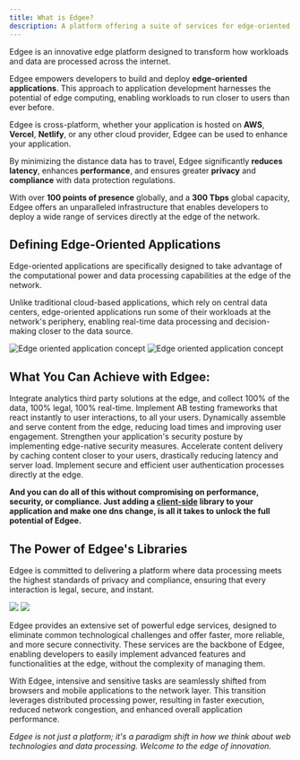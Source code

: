 ```yaml
---
title: What is Edgee?
description: A platform offering a suite of services for edge-oriented applications
---
```


Edgee is an innovative edge platform designed to transform how workloads and data are
processed across the internet. 

Edgee empowers developers to build and deploy **edge-oriented applications**.
This approach to application development harnesses the potential of edge computing,
enabling workloads to run closer to users than ever before. 

Edgee is cross-platform, whether your application is hosted on **AWS**, **Vercel**, **Netlify**, or any other cloud provider, 
Edgee can be used to enhance your application.

By minimizing the distance data has to travel, Edgee significantly **reduces latency**, enhances **performance**, and
ensures greater **privacy** and **compliance** with data protection regulations.

With over **100 points of presence** globally, and a **300 Tbps** global capacity, Edgee offers an unparalleled infrastructure
that enables developers to deploy a wide range of services directly at the edge of the network.

## Defining Edge-Oriented Applications

Edge-oriented applications are specifically designed to take advantage of the computational
power and data processing capabilities at the edge of the network.

Unlike traditional cloud-based applications, which rely on central data centers,
edge-oriented applications run some of their workloads at the network's periphery,
enabling real-time data processing and decision-making closer to the data source.


<img
  className="block dark:hidden"
  src="/images/eoa-light.png"
  alt="Edge oriented application concept"
/>
<img
  className="hidden dark:block"
  src="/images/eoa-dark.png"
  alt="Edge oriented application concept"
/>

## What You Can Achieve with Edgee:

<CardGroup>
  <Card title="Analytics at the edge" icon="chart-simple" iconType="duotone" color="#8924A6" href="/services/data-analytics/overview">
    Integrate analytics third party solutions at the edge, and collect 100% of the data, 100% legal, 100% real-time.
  </Card>

  <Card title="AB Testing at the edge" icon="vials" iconType="duotone" color="#8924A6" href="/services/ab-testing/overview">
    Implement AB testing frameworks that react instantly to user interactions, to all your users.
  </Card>

  <Card title="Content Stitching at the edge" icon="puzzle-piece" iconType="duotone" color="#8924A6" href="/services/content-stiching/overview">
    Dynamically assemble and serve content from the edge, reducing load times and improving user engagement.
  </Card>

  <Card title="Security at the edge" icon="shield" iconType="duotone" color="#8924A6" href="/services/security/overview">
    Strengthen your application's security posture by implementing edge-native security measures.
  </Card>

  <Card title="Content caching at the edge" icon="bolt" iconType="duotone" color="#8924A6" href="/services/caching/overview">
    Accelerate content delivery by caching content closer to your users, drastically reducing latency and server load.
  </Card>

  <Card title="Authentication at the edge" icon="user-shield" iconType="duotone" color="#8924A6" href="/services/authentication/overview">
    Implement secure and efficient user authentication processes directly at the edge.
  </Card>
</CardGroup>

**And you can do all of this without compromising on performance, security, or compliance. 
Just adding a [client-side](/getting-started/js-sdk) library to your application and make one dns change, is all it takes to unlock the full potential of Edgee.**

## The Power of Edgee's Libraries

Edgee is committed to delivering a platform where data processing meets the highest standards of privacy and compliance, 
ensuring that every interaction is legal, secure, and instant.

<img className="block dark:hidden" src="/images/edgee-proxy-light.png"/>
<img className="hidden dark:block" src="/images/edgee-proxy-dark.png"/>

Edgee provides an extensive set of powerful edge services, designed to eliminate common technological challenges and offer faster, 
more reliable, and more secure connectivity. These services are the backbone of Edgee, enabling developers to easily implement advanced features 
and functionalities at the edge, without the complexity of managing them.

With Edgee, intensive and sensitive tasks are seamlessly shifted from browsers and mobile applications to the network layer. 
This transition leverages distributed processing power, resulting in faster execution, reduced network congestion, and enhanced overall application performance.

_Edgee is not just a platform; it's a paradigm shift in how we think about web technologies and data processing. Welcome to the edge of innovation._




